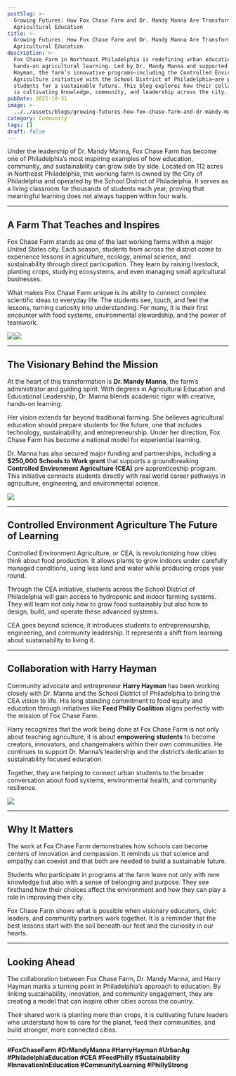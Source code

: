 ```yaml
---
postSlug: >-
  Growing Futures: How Fox Chase Farm and Dr. Mandy Manna Are Transforming Urban
  Agricultural Education
title: >-
  Growing Futures: How Fox Chase Farm and Dr. Mandy Manna Are Transforming Urban
  Agricultural Education
description: >-
  Fox Chase Farm in Northeast Philadelphia is redefining urban education through
  hands-on agricultural learning. Led by Dr. Mandy Manna and supported by Harry
  Hayman, the farm’s innovative programs—including the Controlled Environment
  Agriculture initiative with the School District of Philadelphia—are preparing
  students for a sustainable future. This blog explores how their collaboration
  is cultivating knowledge, community, and leadership across the city.
pubDate: 2025-10-31
image: >-
  ../../assets/blogs/growing-futures-how-fox-chase-farm-and-dr-mandy-manna-are-transforming-urban-agricultural-education/image.jpg
category: Community
tags: []
draft: false
---
```

Under the leadership of Dr. Mandy Manna, Fox Chase Farm has become one of Philadelphia’s most inspiring examples of how education, community, and sustainability can grow side by side. Located on 112 acres in Northeast Philadelphia, this working farm is owned by the City of Philadelphia and operated by the School District of Philadelphia. It serves as a living classroom for thousands of students each year, proving that meaningful learning does not always happen within four walls.

---

## A Farm That Teaches and Inspires

Fox Chase Farm stands as one of the last working farms within a major United States city. Each season, students from across the district come to experience lessons in agriculture, ecology, animal science, and sustainability through direct participation. They learn by raising livestock, planting crops, studying ecosystems, and even managing small agricultural businesses.

What makes Fox Chase Farm unique is its ability to connect complex scientific ideas to everyday life. The students see, touch, and feel the lessons, turning curiosity into understanding. For many, it is their first encounter with food systems, environmental stewardship, and the power of teamwork.

![](../../assets/blogs/growing-futures-how-fox-chase-farm-and-dr-mandy-manna-are-transforming-urban-agricultural-education/img-3414-1.jpg)![](../../assets/blogs/growing-futures-how-fox-chase-farm-and-dr-mandy-manna-are-transforming-urban-agricultural-education/img-3412-3.jpg)

---

## The Visionary Behind the Mission

At the heart of this transformation is **Dr. Mandy Manna**, the farm’s administrator and guiding spirit. With degrees in Agricultural Education and Educational Leadership, Dr. Manna blends academic rigor with creative, hands-on learning.

Her vision extends far beyond traditional farming. She believes agricultural education should prepare students for the future, one that includes technology, sustainability, and entrepreneurship. Under her direction, Fox Chase Farm has become a national model for experiential learning.

Dr. Manna has also secured major funding and partnerships, including a **$250,000 Schools to Work grant** that supports a groundbreaking **Controlled Environment Agriculture (CEA)** pre apprenticeship program. This initiative connects students directly with real world career pathways in agriculture, engineering, and environmental science.

![](../../assets/blogs/growing-futures-how-fox-chase-farm-and-dr-mandy-manna-are-transforming-urban-agricultural-education/manna.jpg)

---

## Controlled Environment Agriculture The Future of Learning

Controlled Environment Agriculture, or CEA, is revolutionizing how cities think about food production. It allows plants to grow indoors under carefully managed conditions, using less land and water while producing crops year round.

Through the CEA initiative, students across the School District of Philadelphia will gain access to hydroponic and indoor farming systems. They will learn not only how to grow food sustainably but also how to design, build, and operate these advanced systems.

CEA goes beyond science, it introduces students to entrepreneurship, engineering, and community leadership. It represents a shift from learning about sustainability to living it.

---

## Collaboration with Harry Hayman

Community advocate and entrepreneur **Harry Hayman** has been working closely with Dr. Manna and the School District of Philadelphia to bring the CEA vision to life. His long standing commitment to food equity and education through initiatives like **Feed Philly Coalition** aligns perfectly with the mission of Fox Chase Farm.

Harry recognizes that the work being done at Fox Chase Farm is not only about teaching agriculture, it is about **empowering students** to become creators, innovators, and changemakers within their own communities. He continues to support Dr. Manna’s leadership and the district’s dedication to sustainability focused education.

Together, they are helping to connect urban students to the broader conversation about food systems, environmental health, and community resilience.

![](../../assets/blogs/growing-futures-how-fox-chase-farm-and-dr-mandy-manna-are-transforming-urban-agricultural-education/img-9334.jpeg)

---

## Why It Matters

The work at Fox Chase Farm demonstrates how schools can become centers of innovation and compassion. It reminds us that science and empathy can coexist and that both are needed to build a sustainable future.

Students who participate in programs at the farm leave not only with new knowledge but also with a sense of belonging and purpose. They see firsthand how their choices affect the environment and how they can play a role in improving their city.

Fox Chase Farm shows what is possible when visionary educators, civic leaders, and community partners work together. It is a reminder that the best lessons start with the soil beneath our feet and the curiosity in our hearts.

---

## Looking Ahead

The collaboration between Fox Chase Farm, Dr. Mandy Manna, and Harry Hayman marks a turning point in Philadelphia’s approach to education. By linking sustainability, innovation, and community engagement, they are creating a model that can inspire other cities across the country.

Their shared work is planting more than crops, it is cultivating future leaders who understand how to care for the planet, feed their communities, and build stronger, more connected cities.

---

**#FoxChaseFarm #DrMandyManna #HarryHayman #UrbanAg #PhiladelphiaEducation #CEA #FeedPhilly #Sustainability #InnovationInEducation #CommunityLearning #PhillyStrong**

